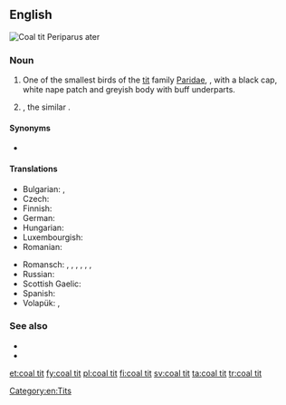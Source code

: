 ==English==
[[Image:Parus ater 1 (Marek Szczepanek).jpg|thumb|Coal tit<br>Periparus ater]]
{{wikipedia}}
{{wikispecies|Periparus ater}}

===Noun===
{{en-noun|head=[[coal]] [[tit]]}}

# One of the smallest birds of the [[tit]] family [[Paridae]], {{taxlink|Periparus ater|species|noshow=1}}, with a black cap, white nape patch and greyish body with buff underparts.
# {{taxlink|Periparus melanolophus|species|noshow=1}}, the similar {{vern|black-crested tit}}.

====Synonyms====
* {{sense|Periparus ater}} {{taxlink|Parus ater|species}}

====Translations====
{{trans-top|coal tit}}
* Bulgarian: {{t|bg|черен синигер|m}},  {{t|bg|боров синигер|m}}
* Czech: {{t|cs|sýkora uhelníček|f}}
* Finnish: {{t+|fi|kuusitiainen}}
* German: {{t|de|Tannenmeise|f}}
* Hungarian: {{t|hu|fenyvescinege}}
* Luxembourgish: {{t|lb|Dännemees|f}}
* Romanian: {{t|ro|pițigoi de brădet|m}}
{{trans-mid}}
* Romansch: {{qualifier|Rumantsch Grischun}} {{t|rm|maset da guaud|m}}, {{qualifier|Sursilvan}} {{t|rm|maset d'uaul|m}}, {{qualifier|Sutsilvan}} {{t|rm|maset da pegn|m}}, {{qualifier|Surmiran}} {{t|rm|pignouler|m}}, {{qualifier|Surmiran}} {{t|rm|sbrensligna digl gôt|f}}, {{qualifier|Puter}} {{t|rm|tschingallegra da god|f}}, {{qualifier|Vallader}} {{t|rm|parüschla da god|f}}
* Russian: {{t+|ru|московка|f|sc=Cyrl|tr=moskóvka}}
* Scottish Gaelic: {{t|gd|cailleachag a' chinn duibh|f}}
* Spanish: {{t|es|carbonero garrapinos|m}}
* Volapük: {{qualifier|male or female}} {{t+|vo|blägaparud}}, {{qualifier|offspring, young}} {{t|vo|blägaparudül}}
{{trans-bottom}}

===See also===
* {{specieslite|Periparus ater}}
* {{comcatlite|Parus ater}}

[[Category:en:Tits]]

[[et:coal tit]]
[[fy:coal tit]]
[[pl:coal tit]]
[[fi:coal tit]]
[[sv:coal tit]]
[[ta:coal tit]]
[[tr:coal tit]]